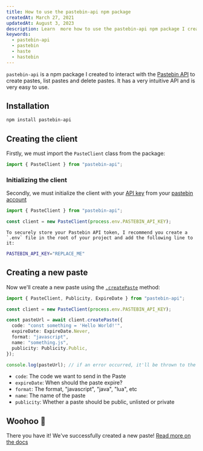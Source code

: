 ```yaml
---
title: How to use the pastebin-api npm package
createdAt: March 27, 2021
updatedAt: August 3, 2023
description: Learn  more how to use the pastebin-api npm package I created.
keywords:
  - pastebin-api
  - pastebin
  - haste
  - hastebin
---
```


`pastebin-api` is a npm package I created to interact with the [Pastebin API](https://pastebin.com/doc_api) to create pastes, list pastes and delete pastes.
It has a very intuitive API and is very easy to use.

## Installation

```bash --command=true
npm install pastebin-api
```

## Creating the client

Firstly, we must import the `PasteClient` class from the package:

```typescript title="src/index.ts"
import { PasteClient } from "pastebin-api";
```

### Initializing the client

Secondly, we must initialize the client with your [API key](https://pastebin.com/doc_api#1) from your [pastebin account](https://pastebin.com/login)

```typescript title="src/index.ts" {3}
import { PasteClient } from "pastebin-api";

const client = new PasteClient(process.env.PASTEBIN_API_KEY);
```

<Info title="Securely storing the Pastebin API token">

    To securely store your Pastebin API token, I recommend you create a `.env` file in the root of your project and add the following line to it:

```bash
PASTEBIN_API_KEY="REPLACE_ME"
```

<p />

</Info>

## Creating a new paste

Now we'll create a new paste using the [`.createPaste`](https://github.com/Dev-CasperTheGhost/pastebin-api/blob/main/docs/README.md#create-a-paste) method:

```typescript title="src/index.ts" {5-14} /Publicity, ExpireDate/
import { PasteClient, Publicity, ExpireDate } from "pastebin-api";

const client = new PasteClient(process.env.PASTEBIN_API_KEY);

const pasteUrl = await client.createPaste({
  code: "const something = 'Hello World!'",
  expireDate: ExpireDate.Never,
  format: "javascript",
  name: "something.js",
  publicity: Publicity.Public,
});

console.log(pasteUrl); // if an error occurred, it'll be thrown to the console.
```

- `code`: The code we want to send in the Paste
- `expireDate`: When should the paste expire?
- `format`: The format, "javascript", "java", "lua", etc
- `name`: The name of the paste
- `publicity`: Whether a paste should be public, unlisted or private

## Woohoo 🎉

There you have it! We've successfully created a new paste! [Read more on the docs](https://github.com/Dev-CasperTheGhost/pastebin-api/blob/main/docs/README.md)
